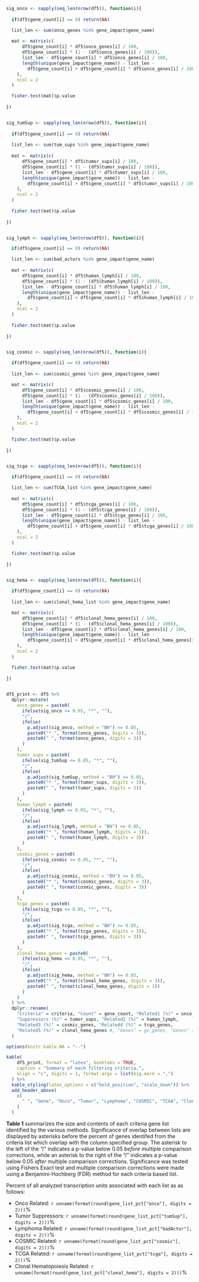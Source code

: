 \newpage
```r
sig_onco <- sapply(seq_len(nrow(df5)), function(i){
  
  if(df5$gene_count[i] == 0) return(NA)

  list_len <- sum(onco_genes %in% gene_impact$gene_name)
  
  mat <- matrix(c(
      df5$gene_count[i] * df5$onco_genes[i] / 100,
      df5$gene_count[i] * (1 - (df5$onco_genes[i] / 100)),
      list_len - df5$gene_count[i] * df5$onco_genes[i] / 100,
      length(unique(gene_impact$gene_name)) - list_len - 
        df5$gene_count[i] + df5$gene_count[i] * df5$onco_genes[i] / 100
    ),
    ncol = 2
  )

  fisher.test(mat)$p.value
  
})


sig_tumSup <- sapply(seq_len(nrow(df5)), function(i){
  
  if(df5$gene_count[i] == 0) return(NA)
  
  list_len <- sum(tum_sups %in% gene_impact$gene_name)
  
  mat <- matrix(c(
      df5$gene_count[i] * df5$tumor_sups[i] / 100,
      df5$gene_count[i] * (1 - (df5$tumor_sups[i] / 100)),
      list_len - df5$gene_count[i] * df5$tumor_sups[i] / 100,
      length(unique(gene_impact$gene_name)) - list_len - 
        df5$gene_count[i] + df5$gene_count[i] * df5$tumor_sups[i] / 100
    ),
    ncol = 2
  )
  
  fisher.test(mat)$p.value
  
})


sig_lymph <- sapply(seq_len(nrow(df5)), function(i){

  if(df5$gene_count[i] == 0) return(NA)

  list_len <- sum(bad_actors %in% gene_impact$gene_name)
  
  mat <- matrix(c(
      df5$gene_count[i] * df5$human_lymph[i] / 100,
      df5$gene_count[i] * (1 - (df5$human_lymph[i] / 100)),
      list_len - df5$gene_count[i] * df5$human_lymph[i] / 100,
      length(unique(gene_impact$gene_name)) - list_len - 
        df5$gene_count[i] + df5$gene_count[i] * df5$human_lymph[i] / 100
    ),
    ncol = 2
  )
  
  fisher.test(mat)$p.value
    
})


sig_cosmic <- sapply(seq_len(nrow(df5)), function(i){

  if(df5$gene_count[i] == 0) return(NA)
  
  list_len <- sum(cosmic_genes %in% gene_impact$gene_name)

  mat <- matrix(c(
      df5$gene_count[i] * df5$cosmic_genes[i] / 100,
      df5$gene_count[i] * (1 - (df5$cosmic_genes[i] / 100)),
      list_len - df5$gene_count[i] * df5$cosmic_genes[i] / 100,
      length(unique(gene_impact$gene_name)) - list_len - 
        df5$gene_count[i] + df5$gene_count[i] * df5$cosmic_genes[i] / 100
    ),
    ncol = 2
  )

  fisher.test(mat)$p.value
  
})


sig_tcga <- sapply(seq_len(nrow(df5)), function(i){

  if(df5$gene_count[i] == 0) return(NA)

  list_len <- sum(TCGA_list %in% gene_impact$gene_name)
  
  mat <- matrix(c(
      df5$gene_count[i] * df5$tcga_genes[i] / 100,
      df5$gene_count[i] * (1 - (df5$tcga_genes[i] / 100)),
      list_len - df5$gene_count[i] * df5$tcga_genes[i] / 100,
      length(unique(gene_impact$gene_name)) - list_len - 
        df5$gene_count[i] + df5$gene_count[i] * df5$tcga_genes[i] / 100
    ),
    ncol = 2
  )

  fisher.test(mat)$p.value
  
})


sig_hema <- sapply(seq_len(nrow(df5)), function(i){

  if(df5$gene_count[i] == 0) return(NA)
  
  list_len <- sum(clonal_hema_list %in% gene_impact$gene_name)

  mat <- matrix(c(
      df5$gene_count[i] * df5$clonal_hema_genes[i] / 100,
      df5$gene_count[i] * (1 - (df5$clonal_hema_genes[i] / 100)),
      list_len - df5$gene_count[i] * df5$clonal_hema_genes[i] / 100,
      length(unique(gene_impact$gene_name)) - list_len - 
        df5$gene_count[i] + df5$gene_count[i] * df5$clonal_hema_genes[i] / 100
    ),
    ncol = 2
  )

  fisher.test(mat)$p.value
  
})


df5_print <- df5 %>%
  dplyr::mutate(
    onco_genes = paste0(
      ifelse(sig_onco <= 0.05, "*", ""), 
      "/",
      ifelse(
        p.adjust(sig_onco, method = "BH") <= 0.05, 
        paste0("* ", format(onco_genes, digits = 3)),
        paste0(" ", format(onco_genes, digits = 3))
      )
    ),
    tumor_sups = paste0(
      ifelse(sig_tumSup <= 0.05, "*", ""), 
      "/",
      ifelse(
        p.adjust(sig_tumSup, method = "BH") <= 0.05, 
        paste0("* ", format(tumor_sups, digits = 3)),
        paste0(" ", format(tumor_sups, digits = 3))
      )
    ),
    human_lymph = paste0(
      ifelse(sig_lymph <= 0.05, "*", ""), 
      "/",
      ifelse(
        p.adjust(sig_lymph, method = "BH") <= 0.05, 
        paste0("* ", format(human_lymph, digits = 3)),
        paste0(" ", format(human_lymph, digits = 3))
      )
    ),
    cosmic_genes = paste0(
      ifelse(sig_cosmic <= 0.05, "*", ""), 
      "/",
      ifelse(
        p.adjust(sig_cosmic, method = "BH") <= 0.05, 
        paste0("* ", format(cosmic_genes, digits = 3)),
        paste0(" ", format(cosmic_genes, digits = 3))
      )
    ),
    tcga_genes = paste0(
      ifelse(sig_tcga <= 0.05, "*", ""), 
      "/",
      ifelse(
        p.adjust(sig_tcga, method = "BH") <= 0.05, 
        paste0("* ", format(tcga_genes, digits = 3)),
        paste0(" ", format(tcga_genes, digits = 3))
      )
    ),
    clonal_hema_genes = paste0(
      ifelse(sig_hema <= 0.05, "*", ""), 
      "/",
      ifelse(
        p.adjust(sig_hema, method = "BH") <= 0.05, 
        paste0("* ", format(clonal_hema_genes, digits = 3)),
        paste0(" ", format(clonal_hema_genes, digits = 3))
      )
    )
  ) %>%
  dplyr::rename(
    "Criteria" = criteria, "Count" = gene_count, "Related1 (%)" = onco_genes, 
    "Suppressors (%)" = tumor_sups, "Related2 (%)" = human_lymph, 
    "Related3 (%)" = cosmic_genes, "Related4 (%)" = tcga_genes, 
    "Related5 (%)" = clonal_hema_genes #, "Genes" = go_genes, "Genes" = kegg_genes
  )

options(knitr.kable.NA = "--")

kable(
    df5_print, format = "latex", booktabs = TRUE, 
    caption = "Summary of each filtering criteria.", 
    align = "c", digits = 1, format.args = list(big.mark = ",")
  ) %>%
  kable_styling(latex_options = c("hold_position", "scale_down")) %>%
  add_header_above(
    c(
      " ", "Gene", "Onco", "Tumor", "Lymphoma", "COSMIC", "TCGA", "Clonal Hema." #,"GO-annot.", "KEGG-annot."
    )
  )

```

**Table 1** summarizes the size and contents of each criteria gene list identified by the various methods. Significance of overlap between lists are displayed by asterisks before the percent of genes identifed from the criteria list which overlap with the column specified group. The asterisk to the left of the "/" indicates a p-value below 0.05 *before* multiple comparison corrections, while an asterisk to the right of the "/" indicates a p-value below 0.05 *after* multiple comparison corrections. Significance was tested using Fishers Exact test and multiple comparison corrections were made using a Benjamini-Hochberg (FDR) method for each criteria based list.

Percent of all analyzed transcription units associated with each list as as follows: 

* Onco Related: `r unname(format(round(gene_list_pct["onco"], digits = 2)))`%
* Tumor Suppressors: `r unname(format(round(gene_list_pct["tumSup"], digits = 2)))`%
* Lymphoma Related: `r unname(format(round(gene_list_pct["badActor"], digits = 2)))`%
* COSMIC Related: `r unname(format(round(gene_list_pct["cosmic"], digits = 2)))`%
* TCGA Related: `r unname(format(round(gene_list_pct["tcga"], digits = 2)))`%
* Clonal Hematopoiesis Related: `r unname(format(round(gene_list_pct["clonal_hema"], digits = 2)))`%

